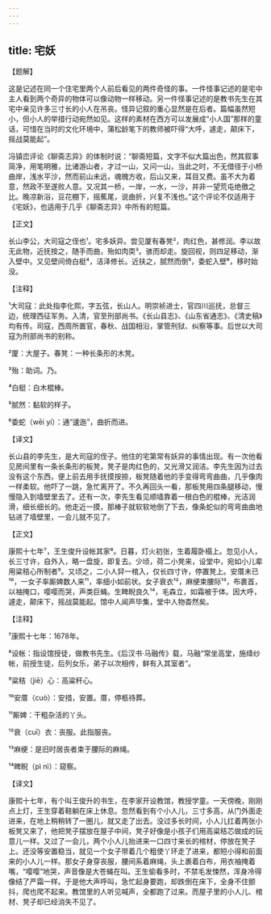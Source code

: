 ```yaml
---
---
---
```

title: 宅妖
---




【题解】


这是记述在同一个住宅里两个人前后看见的两件奇怪的事。一件怪事记述的是宅中主人看到两个奇异的物体可以像动物一样移动。另一件怪事记述的是教书先生在其宅中亲见许多三寸长的小人在吊丧。怪异记叙的重心显然是在后者。篇幅虽然短小，但小人的举措行动宛然如见。这样的素材在西方可以发展成“小人国”那样的童话，可惜在当时的文化环境中，蒲松龄笔下的教师被吓得“大呼，遽走，颠床下，摇战莫能起”。

冯镇峦评论《聊斋志异》的体制时说：“聊斋短篇，文字不似大篇出色，然其叙事简净，用笔明雅，比诸游山者，才过一山，又问一山，当此之时，不无借径于小桥曲岸，浅水平沙，然而前山未远，魂魄方收，后山又来，耳目又费。虽不大为着意，然政不至遂败人意。又况其一桥，一岸，一水，一沙，并非一望荒屯绝徼之比。晚凉新浴，豆花棚下，摇蕉尾，说曲折，兴复不浅也。”这个评论不仅适用于《宅妖》，也适用于几乎《聊斋志异》中所有的短篇。


【正文】

长山李公，大司寇之侄也¹。宅多妖异。尝见厦有春凳²，肉红色，甚修润。李以故无此物，近抚按之，随手而曲，殆如肉耎³。骇而却走。旋回视，则四足移动，渐入壁中。又见壁间倚白梃⁴，洁泽修长。近扶之，腻然而倒⁵，委蛇入壁⁶，移时始没。

【注释】


¹大司寇：此处指李化熙，字五弦，长山人。明崇祯进士，官四川巡抚，总督三边，统理西征军务。入清，官至刑部尚书。《长山县志》、《山东省通志》、《清史稿》均有传。司寇，西周所置官，春秋、战国相沿，掌管刑狱、纠察等事。后世以大司寇为刑部尚书的别称。

²厦：大屋子。春凳：一种长条形的木凳。

³殆：助词。乃。

⁴白梃：白木棍棒。

⁵腻然：黏软的样子。

⁶委蛇（wēi yí）：通“逶迤”，曲折而进。





【译文】


长山县的李先生，是大司寇的侄子。他住的宅第常有妖异的事情出现。有一次他看见房间里有一条长条形的板凳，凳子是肉红色的，又光滑又润洁。李先生因为过去没有这个东西，便上前去用手抚摸按捺，板凳随着他的手变得弯弯曲曲，几乎像肉一样柔软。他吓了一跳，急忙离开了。不久再回头一看，那板凳用四条腿移动，慢慢隐入到墙壁里去了。还有一次，李先生看见顺墙靠着一根白色的棍棒，光洁润滑，细长细长的。他走近一摸，那棒子就软软地倒了下去，像条蛇似的弯弯曲曲地钻进了墙壁里，一会儿就不见了。


【正文】

康熙十七年⁷，王生俊升设帐其家⁸。日暮，灯火初张，生着履卧榻上。忽见小人，长三寸许，自外入，略一盘旋，即复去。少顷，荷二小凳来，设堂中，宛如小儿辈用粱秸心所制者⁹。又顷之，二小人舁一棺入，仅长四寸许，停置凳上。安厝未已¹⁰，一女子率厮婢数人来¹¹，率细小如前状。女子衰衣¹²，麻绠束腰际¹³，布裹首，以袖掩口，嘤嘤而哭，声类巨蝇。生睥睨良久¹⁴，毛森立，如霜被于体。因大呼，遽走，颠床下，摇战莫能起。馆中人闻声毕集，堂中人物杳然矣。

【注释】


⁷康熙十七年：1678年。

⁸设帐：指设馆授徒，做教书先生。《后汉书·马融传》载，马融“常坐高堂，施绛纱帐，前授生徒，后列女乐，弟子以次相传，鲜有入其室者”。

⁹粱秸（jiē）心：高粱秆心。

¹⁰安厝（cuò）：安措，安置。厝，停柩待葬。

¹¹厮婢：干粗杂活的丫头。

¹²衰（cuī）衣：丧服。此指服丧。

¹³麻绠：是旧时居丧者束于腰际的麻绳。

¹⁴睥睨（pì nì）：窥察。





【译文】


康熙十七年，有个叫王俊升的书生，在李家开设教馆，教授学童。一天傍晚，刚刚点上灯，王生穿着鞋躺在床上休息。忽然看到有个小人儿，三寸多高，从门外面走进来，在地上稍稍转了一圈儿，就又走了出去。没过多长时间，小人儿扛着两张小板凳又来了，他把凳子摆放在屋子中间，凳子好像是小孩子们用高粱秸芯做成的玩意儿一样。又过了一会儿，两个小人儿抬进来一口四寸来长的棺材，停放在凳子上。还没等安置稳当，就见一个女子带着几个粗使丫环走了进来，都短小得和前面来的小人儿一样。那女子身穿丧服，腰间系着麻绳，头上裹着白布，用衣袖掩着嘴，“嘤嘤”地哭，声音像是大苍蝇在叫。王生偷看多时，不禁毛发悚然，浑身冷得像结了严霜一样。于是他大声呼叫，急忙起身要跑，却跌倒在床下，全身不住颤抖，爬也爬不起来。教馆里的人听见喊声，全都跑了过来。而屋子里的小人儿、棺材、凳子却已经消失不见了。